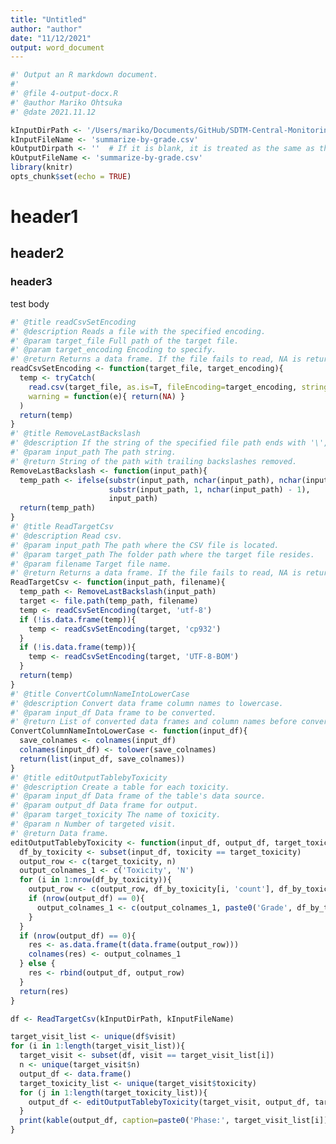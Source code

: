 ```yaml
---
title: "Untitled"
author: "author"
date: "11/12/2021"
output: word_document
---
```

```r
#' Output an R markdown document.
#'
#' @file 4-output-docx.R
#' @author Mariko Ohtsuka
#' @date 2021.11.12
```
```r
kInputDirPath <- '/Users/mariko/Documents/GitHub/SDTM-Central-Monitoring/TEST/temp/'
kInputFileName <- 'summarize-by-grade.csv'
kOutputDirpath <- ''  # If it is blank, it is treated as the same as the path set in the "kInputDirPath" variable.
kOutputFileName <- 'summarize-by-grade.csv'
library(knitr)
opts_chunk$set(echo = TRUE)
```
# header1
## header2
### header3
test body
```r
#' @title readCsvSetEncoding
#' @description Reads a file with the specified encoding.
#' @param target_file Full path of the target file.
#' @param target_encoding Encoding to specify.
#' @return Returns a data frame. If the file fails to read, NA is returned.
readCsvSetEncoding <- function(target_file, target_encoding){
  temp <- tryCatch(
    read.csv(target_file, as.is=T, fileEncoding=target_encoding, stringsAsFactors=F, na.strings=""),
    warning = function(e){ return(NA) }
  )
  return(temp)
}
#' @title RemoveLastBackslash
#' @description If the string of the specified file path ends with '\', remove the '\'.
#' @param input_path The path string.
#' @return String of the path with trailing backslashes removed.
RemoveLastBackslash <- function(input_path){
  temp_path <- ifelse(substr(input_path, nchar(input_path), nchar(input_path)) == '/',
                      substr(input_path, 1, nchar(input_path) - 1),
                      input_path)
  return(temp_path)
}
#' @title ReadTargetCsv
#' @description Read csv.
#' @param input_path The path where the CSV file is located.
#' @param target_path The folder path where the target file resides.
#' @param filename Target file name.
#' @return Returns a data frame. If the file fails to read, NA is returned.
ReadTargetCsv <- function(input_path, filename){
  temp_path <- RemoveLastBackslash(input_path)
  target <- file.path(temp_path, filename)
  temp <- readCsvSetEncoding(target, 'utf-8')
  if (!is.data.frame(temp)){
    temp <- readCsvSetEncoding(target, 'cp932')
  }
  if (!is.data.frame(temp)){
    temp <- readCsvSetEncoding(target, 'UTF-8-BOM')
  }
  return(temp)
}
#' @title ConvertColumnNameIntoLowerCase
#' @description Convert data frame column names to lowercase.
#' @param input_df Data frame to be converted.
#' @return List of converted data frames and column names before conversion.
ConvertColumnNameIntoLowerCase <- function(input_df){
  save_colnames <- colnames(input_df)
  colnames(input_df) <- tolower(save_colnames)
  return(list(input_df, save_colnames))
}
#' @title editOutputTablebyToxicity
#' @description Create a table for each toxicity.
#' @param input_df Data frame of the table's data source.
#' @param output_df Data frame for output.
#' @param target_toxicity The name of toxicity.
#' @param n Number of targeted visit.
#' @return Data frame.
editOutputTablebyToxicity <- function(input_df, output_df, target_toxicity, n){
  df_by_toxicity <- subset(input_df, toxicity == target_toxicity)
  output_row <- c(target_toxicity, n)
  output_colnames_1 <- c('Toxicity', 'N')
  for (i in 1:nrow(df_by_toxicity)){
    output_row <- c(output_row, df_by_toxicity[i, 'count'], df_by_toxicity[i, 'percent'])
    if (nrow(output_df) == 0){
      output_colnames_1 <- c(output_colnames_1, paste0('Grade', df_by_toxicity[i, 'grade'], '(N)'), paste0('Grade', df_by_toxicity[i, 'grade'], '(%)'))
    }
  }
  if (nrow(output_df) == 0){
    res <- as.data.frame(t(data.frame(output_row)))
    colnames(res) <- output_colnames_1
  } else {
    res <- rbind(output_df, output_row)
  }
  return(res)
}
```
```r
df <- ReadTargetCsv(kInputDirPath, kInputFileName)
```
```r
target_visit_list <- unique(df$visit)
for (i in 1:length(target_visit_list)){
  target_visit <- subset(df, visit == target_visit_list[i])
  n <- unique(target_visit$n)
  output_df <- data.frame()
  target_toxicity_list <- unique(target_visit$toxicity)
  for (j in 1:length(target_toxicity_list)){
    output_df <- editOutputTablebyToxicity(target_visit, output_df, target_toxicity_list[j], n)
  }
  print(kable(output_df, caption=paste0('Phase:', target_visit_list[i]), row.names=F))
}
```
